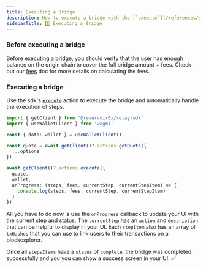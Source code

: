 ```yaml
---
title: Executing a Bridge
description: How to execute a bridge with the [`execute`](/references/sdk/actions/execute) action
sidebarTitle: 2️⃣ Executing a Bridge
---
```


### Before executing a bridge

Before executing a bridge, you should verify that the user has enough balance on the origin chain to cover the full bridge amount + fees. Check out our [fees](/how-it-works/fees) doc for more details on calculating the fees.

### Executing a bridge

Use the sdk's [`execute`](/references/sdk/actions/execute) action to execute the bridge and automatically handle the execution of steps.

```typescript
import { getClient } from '@reservoir0x/relay-sdk'
import { useWalletClient } from 'wagmi'

const { data: wallet } = useWalletClient()

const quote = await getClient()?.actions.getQuote({
  ...options
})

await getClient()?.actions.execute({
  quote,
  wallet,
  onProgress: (steps, fees, currentStep, currentStepItem) => {
    console.log(steps, fees, currentStep, currentStepItem)
  }
})
```

All you have to do now is use the `onProgress` callback to 
update your UI with the current step and status. The `currentStep` has an `action` and `description` that can be helpful to display in your UI. Each `stepItem` also has an array of `txHashes` that you can use to link users to their transactions on a blockexplorer. 


Once all `stepsItems` have a `status` of `complete`, the bridge was completed successfully and you you can show a success screen in your UI. ✅

<HandlingErrorsTip/>
